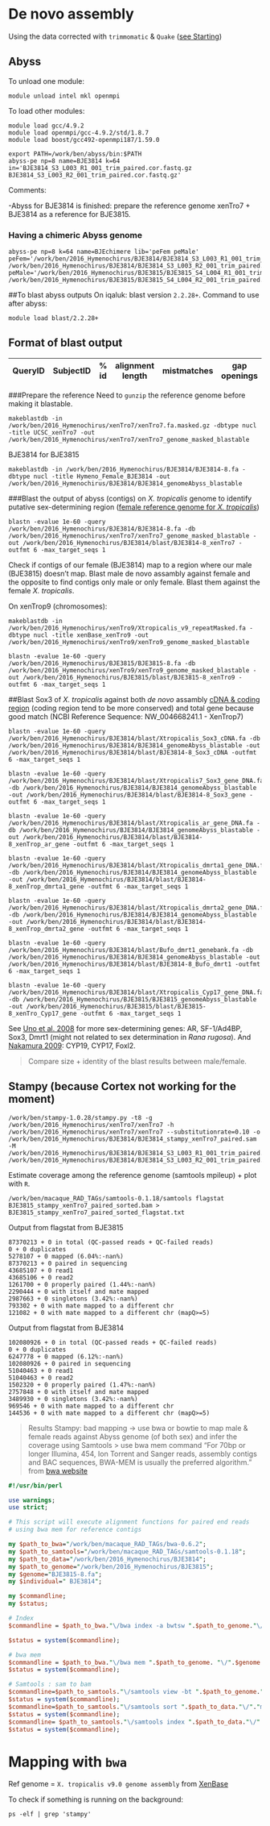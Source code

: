 # De novo assembly

Using the data corrected with `trimmomatic` & `Quake` ([see Starting](https://github.com/caro46/Hymenochirus/blob/master/Starting.Rmd)) 

## Abyss

To unload one module:
```
module unload intel mkl openmpi
```
To load other modules:
```
module load gcc/4.9.2
module load openmpi/gcc-4.9.2/std/1.8.7
module load boost/gcc492-openmpi187/1.59.0
```
```
export PATH=/work/ben/abyss/bin:$PATH
abyss-pe np=8 name=BJE3814 k=64 in='BJE3814_S3_L003_R1_001_trim_paired.cor.fastq.gz BJE3814_S3_L003_R2_001_trim_paired.cor.fastq.gz' 
```
Comments:

-Abyss for BJE3814 is finished: prepare the reference genome xenTro7 + BJE3814 as a reference for BJE3815. 

### Having a chimeric Abyss genome
```
abyss-pe np=8 k=64 name=BJEchimere lib='peFem peMale' peFem='/work/ben/2016_Hymenochirus/BJE3814/BJE3814_S3_L003_R1_001_trim_paired.cor.fastq.gz /work/ben/2016_Hymenochirus/BJE3814/BJE3814_S3_L003_R2_001_trim_paired.cor.fastq.gz' peMale='/work/ben/2016_Hymenochirus/BJE3815/BJE3815_S4_L004_R1_001_trim_paired.cor.fastq.gz /work/ben/2016_Hymenochirus/BJE3815/BJE3815_S4_L004_R2_001_trim_paired.cor.fastq.gz'
```

##To blast abyss outputs
On iqaluk: blast version `2.2.28+`.
Command to use after abyss:
```
module load blast/2.2.28+
```
## Format of blast output
|QueryID | SubjectID | % id | alignment length | mistmatches | gap openings | q.start | q.end | s.start | s.end | e-value | bit score| 
|---|---|---|---|---|---|---|---|---|---|---|---| 


###Prepare the reference
Need to `gunzip` the reference genome before making it blastable.
```
makeblastdb -in /work/ben/2016_Hymenochirus/xenTro7/xenTro7.fa.masked.gz -dbtype nucl -title UCSC_xenTro7 -out /work/ben/2016_Hymenochirus/xenTro7/xenTro7_genome_masked_blastable
```
BJE3814 for BJE3815
```
makeblastdb -in /work/ben/2016_Hymenochirus/BJE3814/BJE3814-8.fa -dbtype nucl -title Hymeno_Female_BJE3814 -out /work/ben/2016_Hymenochirus/BJE3814/BJE3814_genomeAbyss_blastable
```
###Blast the output of abyss (contigs) on *X. tropicalis* genome to identify putative sex-determining region ([female reference genome for *X. tropicalis*](http://www.ncbi.nlm.nih.gov/biosample/SAMN00000117)) 
```
blastn -evalue 1e-60 -query /work/ben/2016_Hymenochirus/BJE3814/BJE3814-8.fa -db /work/ben/2016_Hymenochirus/xenTro7/xenTro7_genome_masked_blastable -out /work/ben/2016_Hymenochirus/BJE3814/blast/BJE3814-8_xenTro7 -outfmt 6 -max_target_seqs 1
```
Check if contigs of our female (BJE3814) map to a region where our male (BJE3815) doesn't map.
Blast male de novo assambly against female and the opposite to find contigs only male or only female. Blast them against the female *X. tropicalis*.

On xenTrop9 (chromosomes):
```
makeblastdb -in /work/ben/2016_Hymenochirus/xenTro9/Xtropicalis_v9_repeatMasked.fa -dbtype nucl -title xenBase_xenTro9 -out /work/ben/2016_Hymenochirus/xenTro9/xenTro9_genome_masked_blastable

blastn -evalue 1e-60 -query /work/ben/2016_Hymenochirus/BJE3815/BJE3815-8.fa -db /work/ben/2016_Hymenochirus/xenTro9/xenTro9_genome_masked_blastable -out /work/ben/2016_Hymenochirus/BJE3815/blast/BJE3815-8_xenTro9 -outfmt 6 -max_target_seqs 1
```
##Blast Sox3 of *X. tropicalis* against both *de novo* assambly
[cDNA & coding region](http://useast.ensembl.org/Xenopus_tropicalis/Gene/Summary?db=core;g=ENSXETG00000007607;r=GL172698.1:1304016-1305642;t=ENSXETT00000016558) (coding region tend to be more conserved) and total gene because good match (NCBI Reference Sequence: NW_004668241.1 - XenTrop7)

```
blastn -evalue 1e-60 -query /work/ben/2016_Hymenochirus/BJE3814/blast/Xtropicalis_Sox3_cDNA.fa -db /work/ben/2016_Hymenochirus/BJE3814/BJE3814_genomeAbyss_blastable -out /work/ben/2016_Hymenochirus/BJE3814/blast/BJE3814-8_Sox3_cDNA -outfmt 6 -max_target_seqs 1

blastn -evalue 1e-60 -query /work/ben/2016_Hymenochirus/BJE3814/blast/Xtropicalis7_Sox3_gene_DNA.fa -db /work/ben/2016_Hymenochirus/BJE3814/BJE3814_genomeAbyss_blastable -out /work/ben/2016_Hymenochirus/BJE3814/blast/BJE3814-8_Sox3_gene -outfmt 6 -max_target_seqs 1

blastn -evalue 1e-60 -query /work/ben/2016_Hymenochirus/BJE3814/blast/Xtropicalis_ar_gene_DNA.fa -db /work/ben/2016_Hymenochirus/BJE3814/BJE3814_genomeAbyss_blastable -out /work/ben/2016_Hymenochirus/BJE3814/blast/BJE3814-8_xenTrop_ar_gene -outfmt 6 -max_target_seqs 1

blastn -evalue 1e-60 -query /work/ben/2016_Hymenochirus/BJE3814/blast/Xtropicalis_dmrta1_gene_DNA.fa -db /work/ben/2016_Hymenochirus/BJE3814/BJE3814_genomeAbyss_blastable -out /work/ben/2016_Hymenochirus/BJE3814/blast/BJE3814-8_xenTrop_dmrta1_gene -outfmt 6 -max_target_seqs 1

blastn -evalue 1e-60 -query /work/ben/2016_Hymenochirus/BJE3814/blast/Xtropicalis_dmrta2_gene_DNA.fa -db /work/ben/2016_Hymenochirus/BJE3814/BJE3814_genomeAbyss_blastable -out /work/ben/2016_Hymenochirus/BJE3814/blast/BJE3814-8_xenTrop_dmrta2_gene -outfmt 6 -max_target_seqs 1

blastn -evalue 1e-60 -query /work/ben/2016_Hymenochirus/BJE3814/blast/Bufo_dmrt1_genebank.fa -db /work/ben/2016_Hymenochirus/BJE3814/BJE3814_genomeAbyss_blastable -out /work/ben/2016_Hymenochirus/BJE3814/blast/BJE3814-8_Bufo_dmrt1 -outfmt 6 -max_target_seqs 1

blastn -evalue 1e-60 -query /work/ben/2016_Hymenochirus/BJE3814/blast/Xtropicalis_Cyp17_gene_DNA.fa -db /work/ben/2016_Hymenochirus/BJE3815/BJE3815_genomeAbyss_blastable -out /work/ben/2016_Hymenochirus/BJE3815/blast/BJE3815-8_xenTro_Cyp17_gene -outfmt 6 -max_target_seqs 1
```

See [Uno et al. 2008](http://www.ncbi.nlm.nih.gov/pubmed/18484182) for more sex-determining genes:  AR, SF-1/Ad4BP, Sox3, Dmrt1 (might not related to sex determination in *Rana rugosa*). And [Nakamura 2009](http://www.ncbi.nlm.nih.gov/pubmed/18996493): CYP19, CYP17, Foxl2.

> Compare size + identity of the blast results between male/female.

## Stampy (because Cortex not working for the moment)
```
/work/ben/stampy-1.0.28/stampy.py -t8 -g /work/ben/2016_Hymenochirus/xenTro7/xenTro7 -h /work/ben/2016_Hymenochirus/xenTro7/xenTro7 --substitutionrate=0.10 -o /work/ben/2016_Hymenochirus/BJE3814/BJE3814_stampy_xenTro7_paired.sam -M /work/ben/2016_Hymenochirus/BJE3814/BJE3814_S3_L003_R1_001_trim_paired.cor.fastq.gz /work/ben/2016_Hymenochirus/BJE3814/BJE3814_S3_L003_R2_001_trim_paired.cor.fastq.gz
```
Estimate coverage among the reference genome (samtools mpileup) + plot with `R`.

```
/work/ben/macaque_RAD_TAGs/samtools-0.1.18/samtools flagstat BJE3815_stampy_xenTro7_paired_sorted.bam > BJE3815_stampy_xenTro7_paired_sorted_flagstat.txt
```
Output from flagstat from BJE3815
```
87370213 + 0 in total (QC-passed reads + QC-failed reads)
0 + 0 duplicates
5278107 + 0 mapped (6.04%:-nan%)
87370213 + 0 paired in sequencing
43685107 + 0 read1
43685106 + 0 read2
1261700 + 0 properly paired (1.44%:-nan%)
2290444 + 0 with itself and mate mapped
2987663 + 0 singletons (3.42%:-nan%)
793302 + 0 with mate mapped to a different chr
121082 + 0 with mate mapped to a different chr (mapQ>=5)
```
Output from flagstat from BJE3814
```
102080926 + 0 in total (QC-passed reads + QC-failed reads)
0 + 0 duplicates
6247778 + 0 mapped (6.12%:-nan%)
102080926 + 0 paired in sequencing
51040463 + 0 read1
51040463 + 0 read2
1502320 + 0 properly paired (1.47%:-nan%)
2757848 + 0 with itself and mate mapped
3489930 + 0 singletons (3.42%:-nan%)
969546 + 0 with mate mapped to a different chr
144536 + 0 with mate mapped to a different chr (mapQ>=5)
```

> Results Stampy: bad mapping -> use bwa or bowtie to map male & female reads against Abyss genome (of both sex) and infer the coverage using Samtools > use bwa mem command "For 70bp or longer Illumina, 454, Ion Torrent and Sanger reads, assembly contigs and BAC sequences, BWA-MEM is usually the preferred algorithm."  from [bwa website](http://bio-bwa.sourceforge.net/)

```perl
#!/usr/bin/perl                                                                                                                                                   

use warnings;
use strict;

# This script will execute alignment functions for paired end reads
# using bwa mem for reference contigs

my $path_to_bwa="/work/ben/macaque_RAD_TAGs/bwa-0.6.2";
my $path_to_samtools="/work/ben/macaque_RAD_TAGs/samtools-0.1.18";
my $path_to_data="/work/ben/2016_Hymenochirus/BJE3814";
my $path_to_genome="/work/ben/2016_Hymenochirus/BJE3815";
my $genome="BJE3815-8.fa";
my $individual=" BJE3814";

my $commandline;
my $status;

# Index
$commandline = $path_to_bwa."\/bwa index -a bwtsw ".$path_to_genome."\/".$genome;

$status = system($commandline);

# bwa mem
$commandline = $path_to_bwa."\/bwa mem ".$path_to_genome. "\/".$genome. $path_to_data."\/".$individual."_S3_L003_R1_001_trim_paired.cor.fastq.gz".$path_to_data."\/".$individual."_S3_L003_R2_001_trim_paired.cor.fastq.gz \> ".$path_to_data."\/"."map_to_abyss_genome"."\/".$individual."_genomeAbyssBJE3815.sam";
$status = system($commandline);

# Samtools : sam to bam
$commandline=$path_to_samtools."\/samtools view -bt ".$path_to_genome."\/".$genome." -o ".$path_to_data."\/"."map_to_abyss_genome"."\/".$individual."_genomeAbyssBJE3815.bam ".$path_to_data."\/"."map_to_abyss_genome"."\/".$individual."_genomeAbyssBJE3815.sam";
$status = system($commandline);
$commandline=$path_to_samtools."\/samtools sort ".$path_to_data."\/"."map_to_abyss_genome"."\/".$individual."_genomeAbyssBJE3815.bam ".$path_to_data."\/"."map_to_abyss_genome"."\/".$individual."_genomeAbyssBJE3815_sorted";
$status = system($commandline);
$commandline= $path_to_samtools."\/samtools index ".$path_to_data."\/"."map_to_abyss_genome"."\/".$individual."_genomeAbyssBJE3815_sorted.bam";
$status = system($commandline);
```

# Mapping with `bwa` 

Ref genome = `X. tropicalis v9.0 genome assembly` from [XenBase](http://www.xenbase.org/other/static/ftpDatafiles.jsp)



To check if something is running on the background:
```
ps -elf | grep 'stampy'
```
